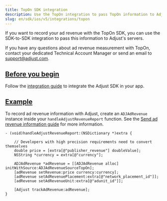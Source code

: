 ```yaml
---
title: TopOn SDK integration
description: Use the TopOn integration to pass TopOn information to Adjust's servers.
slug: en/sdk/ios/v5/integrations/topon
---
```


<MinorVersion added="v4.35.3">

If you want to record your ad revenue with the TopOn SDK, you can use the SDK-to-SDK integration to pass this information to Adjust's servers.

</MinorVersion>

<Callout type="note">

If you have any questions about ad revenue measurement with TopOn, contact your dedicated Technical Account Manager or send an email to support@adjust.com.

</Callout>

## [Before you begin](before-you-begin)

Follow the [integration guide](/en/sdk/ios) to integrate the Adjust SDK in your app.

## [Example](example)

To record ad revenue information with Adjust, create an `ADJAdRevenue` instance inside your `handleAdjustRevenueReport` function. See the [Send ad revenue information guide](/en/sdk/ios/features/ad-revenue) for more information.

```objc
- (void)handleAdjustRevenueReport:(NSDictionary *)extra {

    // Developers with high precision requirements need to convert themselves
    double price = [extra[@"publisher_revenue"] doubleValue];
    NSString *currency = extra[@"currency"];

    ADJAdRevenue *adRevenue = [[ADJAdRevenue alloc] initWithSource:ADJAdRevenueSourceTopOn];
    [adRevenue setRevenue:price currency:currency];
    [adRevenue setAdRevenuePlacement:extra[@"network_placement_id"]];
    [adRevenue setAdRevenueUnit:extra[@"adunit_id"]];

    [Adjust trackAdRevenue:adRevenue];
}
```
